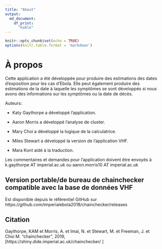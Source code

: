 ```yaml
---
title: "About"
output: 
  md_document:
    df_print:
      "kable"
---
```


```r
knitr::opts_chunk$set(echo = TRUE)
options(knitr.table.format = 'markdown')
```

# À propos

Cette application a été développée pour produire des estimations des dates d'exposition pour les cas d'Ebola. Elle peut également produire des estimations de la date à laquelle les symptômes se sont développés si nous avons des informations sur les symptômes ou la date de décès.

Auteurs:

* Katy Gaythorpe a développé l'application.

* Aaron Morris a développé l'analyse de cluster.

* Mary Choi a développé la logique de la calculatrice.

* Miles Stewart a développé la version de l'application VHF.

* Mara Kont aidé à la traduction.

Les commentaires et demandes pour l'application doivent être envoyés à k.gaythorpe AT imperial.ac.uk ou aaron.morris10 AT imperial.ac.uk

## Version portable/de bureau de chainchecker compatible avec la base de données VHF

Est disponible depuis le référentiel GitHub sur https://github.com/imperialebola2018/chainchecker/releases

## Citation

Gaythorpe, KAM et Morris, A. et Imai, N. et Stewart, M. et Freeman, J. et Choi M. "chainchecker", 2019, [https://shiny.dide.imperial.ac.uk/chainchecker/ ]